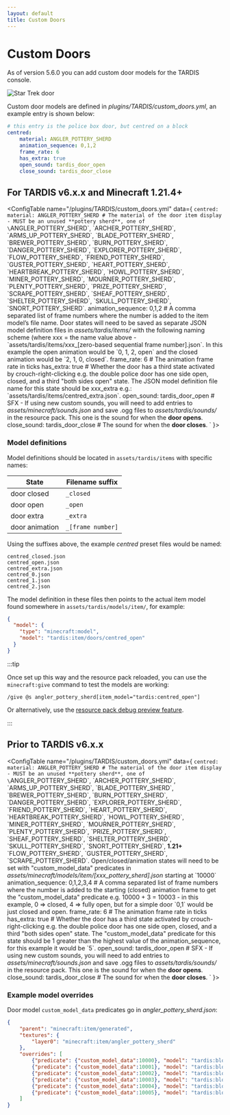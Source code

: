 ```yaml
---
layout: default
title: Custom Doors
---
```



# Custom Doors

As of version 5.6.0 you can add custom door models for the TARDIS console.

![Star Trek door](/images/docs/custom_door.gif)

Custom door models are defined in _plugins/TARDIS/custom\_doors.yml_, an example entry is shown below:

```yaml title="/plugins/TARDIS/custom_doors.yml"
# this entry is the police box door, but centred on a block
centred:
    material: ANGLER_POTTERY_SHERD
    animation_sequence: 0,1,2
    frame_rate: 6
    has_extra: true
    open_sound: tardis_door_open
    close_sound: tardis_door_close
```

## For TARDIS v6.x.x and Minecraft 1.21.4+

<ConfigTable name="/plugins/TARDIS/custom_doors.yml" data={
        `centred:
    material: ANGLER_POTTERY_SHERD # The material of the door item display - MUST be an unused **pottery sherd**, one of \`ANGLER_POTTERY_SHERD\`, \`ARCHER_POTTERY_SHERD\`, \`ARMS_UP_POTTERY_SHERD\`, \`BLADE_POTTERY_SHERD\`, \`BREWER_POTTERY_SHERD\`, \`BURN_POTTERY_SHERD\`, \`DANGER_POTTERY_SHERD\`, \`EXPLORER_POTTERY_SHERD\`, \`FLOW_POTTERY_SHERD\`, \`FRIEND_POTTERY_SHERD\`, \`GUSTER_POTTERY_SHERD\`, \`HEART_POTTERY_SHERD\`, \`HEARTBREAK_POTTERY_SHERD\`, \`HOWL_POTTERY_SHERD\`, \`MINER_POTTERY_SHERD\`, \`MOURNER_POTTERY_SHERD\`, \`PLENTY_POTTERY_SHERD\`, \`PRIZE_POTTERY_SHERD\`, \`SCRAPE_POTTERY_SHERD\`, \`SHEAF_POTTERY_SHERD\`, \`SHELTER_POTTERY_SHERD\`, \`SKULL_POTTERY_SHERD\`, \`SNORT_POTTERY_SHERD\`.
    animation_sequence: 0,1,2 # A comma separated list of frame numbers where the number is added to the item model’s file name. Door states will need to be saved as separate JSON model definition files in _assets/tardis/items/_ with the following naming scheme (where xxx = the name value above - \`assets/tardis/items/xxx_[zero-based sequential frame number].json\`. In this example the open animation would be \`0, 1, 2, open\` and the closed animation would be \`2, 1, 0, closed\`.
    frame_rate: 6 # The animation frame rate in ticks
    has_extra: true # Whether the door has a third state activated by crouch-right-clicking e.g. the double police door has one side open, closed, and a third "both sides open" state. The JSON model definition file name for this state should be xxx_extra e.g.:  \`assets/tardis/items/centred_extra.json\`.
    open_sound: tardis_door_open # SFX - If using new custom sounds, you will need to add entries to _assets/minecraft/sounds.json_ and save .ogg files to _assets/tardis/sounds/_ in the resource pack. This one is the sound for when the **door opens**.
    close_sound: tardis_door_close # The sound for when the **door closes**.
        `
}>

</ConfigTable>

### Model definitions

Model definitions should be located in `assets/tardis/items` with specific names:

| State          | Filename suffix   |
| -------------- | ----------------- |
| door closed    | `_closed`         |
| door open      | `_open`           |
| door extra     | `_extra`          |
| door animation | `_[frame number]` |

Using the suffixes above, the example _centred_ preset files would be named:

```text title="assets/tardis/items/..."
centred_closed.json
centred_open.json
centred_extra.json
centred_0.json
centred_1.json
centred_2.json
```

The model definition in these files then points to the actual item model found somewhere in `assets/tardis/models/item/`, for example:

```json title="assets/tardis/items/bad_wolf_closed.json"
{
  "model": {
    "type": "minecraft:model",
    "model": "tardis:item/doors/centred_open"
  }
}
```

:::tip

Once set up this way and the resource pack reloaded, you can use the `minecraft:give` command to test the models are working:

`/give @s angler_pottery_sherd[item_model="tardis:centred_open"]`

Or alternatively, use the [resource pack debug preview feature](/debug-preview).

:::

## Prior to TARDIS v6.x.x

<ConfigTable name="/plugins/TARDIS/custom_doors.yml" data={
        `centred:
    material: ANGLER_POTTERY_SHERD # The material of the door item display - MUST be an unused **pottery sherd**, one of \`ANGLER_POTTERY_SHERD\`, \`ARCHER_POTTERY_SHERD\`, \`ARMS_UP_POTTERY_SHERD\`, \`BLADE_POTTERY_SHERD\`, \`BREWER_POTTERY_SHERD\`, \`BURN_POTTERY_SHERD\`, \`DANGER_POTTERY_SHERD\`, \`EXPLORER_POTTERY_SHERD\`, \`FRIEND_POTTERY_SHERD\`, \`HEART_POTTERY_SHERD\`, \`HEARTBREAK_POTTERY_SHERD\`, \`HOWL_POTTERY_SHERD\`, \`MINER_POTTERY_SHERD\`, \`MOURNER_POTTERY_SHERD\`, \`PLENTY_POTTERY_SHERD\`, \`PRIZE_POTTERY_SHERD\`, \`SHEAF_POTTERY_SHERD\`, \`SHELTER_POTTERY_SHERD\`, \`SKULL_POTTERY_SHERD\`, \`SNORT_POTTERY_SHERD\`, **1.21+** \`FLOW_POTTERY_SHERD\`, \`GUSTER_POTTERY_SHERD\`, \`SCRAPE_POTTERY_SHERD\`. Open/closed/animation states will need to be set with "custom_model_data" predicates in _assets/minecraft/models/item/[xxx_pottery_sherd].json_ starting at \`10000\`
    animation_sequence: 0,1,2,3,4 # A comma separated list of frame numbers where the number is added to the starting (closed) animation frame to get the "custom_model_data" predicate e.g. 10000 + 3 = 10003 - in this example, 0 => closed, 4 => fully open, but for a simple door \`0,1\` would be just closed and open.
    frame_rate: 6 # The animation frame rate in ticks
    has_extra: true # Whether the door has a third state activated by crouch-right-clicking e.g. the double police door has one side open, closed, and a third "both sides open" state. The "custom_model_data" predicate for this state should be 1 greater than the highest value of the animation_sequence, for this example it would be \`5\`.
    open_sound: tardis_door_open # SFX - If using new custom sounds, you will need to add entries to _assets/minecraft/sounds.json_ and save .ogg files to _assets/tardis/sounds/_ in the resource pack. This one is the sound for when the **door opens**.
    close_sound: tardis_door_close # The sound for when the **door closes**.
        `
}>

</ConfigTable>

### Example model overrides

Door model `custom_model_data` predicates go in _angler\_pottery\_sherd.json_:

```json title="assets/minecraft/models/item/angler_pottery_sherd.json"
{
    "parent": "minecraft:item/generated",
    "textures": {
        "layer0": "minecraft:item/angler_pottery_sherd"
    },
    "overrides": [
        {"predicate": {"custom_model_data":10000}, "model": "tardis:block/tardis/police_box_door_0"},
        {"predicate": {"custom_model_data":10001}, "model": "tardis:block/tardis/police_box_door_1"},
        {"predicate": {"custom_model_data":10002}, "model": "tardis:block/tardis/police_box_door_2"},
        {"predicate": {"custom_model_data":10003}, "model": "tardis:block/tardis/police_box_door_3"},
        {"predicate": {"custom_model_data":10004}, "model": "tardis:block/tardis/police_box_door_4"},
        {"predicate": {"custom_model_data":10005}, "model": "tardis:block/tardis/police_box_door_both"}
    ]
}
```
